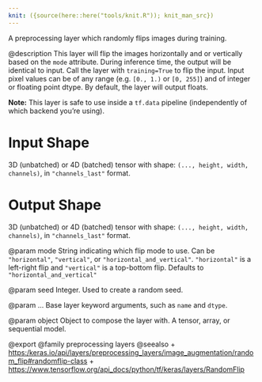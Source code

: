 ```yaml
---
knit: ({source(here::here("tools/knit.R")); knit_man_src})
---
```

A preprocessing layer which randomly flips images during training.

@description
This layer will flip the images horizontally and or vertically based on the
`mode` attribute. During inference time, the output will be identical to
input. Call the layer with `training=True` to flip the input.
Input pixel values can be of any range (e.g. `[0., 1.)` or `[0, 255]`) and
of integer or floating point dtype.
By default, the layer will output floats.

**Note:** This layer is safe to use inside a `tf.data` pipeline
(independently of which backend you're using).

# Input Shape
3D (unbatched) or 4D (batched) tensor with shape:
`(..., height, width, channels)`, in `"channels_last"` format.

# Output Shape
3D (unbatched) or 4D (batched) tensor with shape:
`(..., height, width, channels)`, in `"channels_last"` format.

@param mode
String indicating which flip mode to use. Can be `"horizontal"`,
`"vertical"`, or `"horizontal_and_vertical"`. `"horizontal"` is a
left-right flip and `"vertical"` is a top-bottom flip. Defaults to
`"horizontal_and_vertical"`

@param seed
Integer. Used to create a random seed.

@param ...
Base layer keyword arguments, such as
`name` and `dtype`.

@param object
Object to compose the layer with. A tensor, array, or sequential model.

@export
@family preprocessing layers
@seealso
+ <https:/keras.io/api/layers/preprocessing_layers/image_augmentation/random_flip#randomflip-class>
+ <https://www.tensorflow.org/api_docs/python/tf/keras/layers/RandomFlip>
